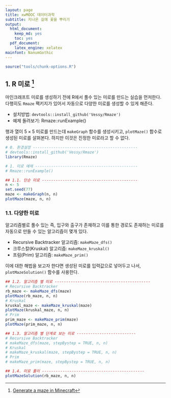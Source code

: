 ```yaml
---
layout: page
title: xwMOOC 데이터과학
subtitle: 지나온 길에 꽃을 뿌리기
output:
  html_document: 
    keep_md: yes
    toc: yes
  pdf_document:
    latex_engine: xelatex
mainfont: NanumGothic
---
```



```r
source("tools/chunk-options.R") 
```

## 1. R 미로 [^minecraft-maze]

[^minecraft-maze]: [Generate a maze in Minecraft](https://ropenscilabs.github.io/miner_book/generate-a-maze-in-minecraft.html)

마인크래프트 미로를 생성하기 전에 R에서 풀수 있는 미로를 만드는 실습을 먼저한다.
다행히도 `Rmaze` 팩키지가 있어서 자동으로 다양한 미로를 생성할 수 있게 해준다.

- 설치방법: `devtools::install_github('Vessy/Rmaze')`
- 예제 돌려보기: Rmaze::runExample()

행과 열이 $5 \times 5$ 미로를 만드는데 `makeGraph` 함수를 생성시키고, `plotMaze()` 함수로 생성된 미로를 살펴본다.
하지만 이것은 진정한 미로라고 할 수 없다.


``` r
# 0. 환경설정 ----------------------------------------------
# devtools::install_github('Vessy/Rmaze')
library(Rmaze)

# 1. 미로 예제 ---------------------------------------------
# Rmaze::runExample()

## 1.1. 단순 미로 ------------------------------------------
n <- 5
set.seed(77)
maze <- makeGraph(n, n)
plotMaze(maze, n, n)
```

### 1.1. 다양한 미로

알고리즘별로 풀수 있는 즉, 입구와 출구가 존재하고 이를 통한 경로도 존재하는 미로를 자동으로 만들 수 있는 알고리즘이 몇개 있다.

- Recursive Backtracker 알고리즘: `makeMaze_dfs()`
- 크루스칼(Kruskal) 알고리즘: `makeMaze_kruskal()`
- 프림(Prim) 알고리즘: `makeMaze_prim()`

이에 대한 해법을 보고자 한다면 생성된 미로를 입력값으로 넣어두고 나서, `plotMazeSolution()` 함수를 사용한다.

``` r
## 1.2. 알고리즘 별 미로 ------------------------------------------
# Recursive Backtracker 
rb_maze <- makeMaze_dfs(maze)
plotMaze(rb_maze, n, n)
# Kruskal
kruskal_maze <- makeMaze_kruskal(maze)
plotMaze(kruskal_maze, n, n)
# Prim
prim_maze <- makeMaze_prim(maze)
plotMaze(prim_maze, n, n)

## 1.3. 알고리즘 별 단계로 보는 미로 --------------------------
# Recursive Backtracker 
# makeMaze_dfs(maze, stepBystep = TRUE, n, n)
# Kruskal
# makeMaze_kruskal(maze, stepBystep = TRUE, n, n)
# Prim
# makeMaze_prim(maze, stepBystep = TRUE, n, n)

## 1.4. 미로 풀이 ---------------------------------------------
plotMazeSolution(rb_maze, n, n)
```